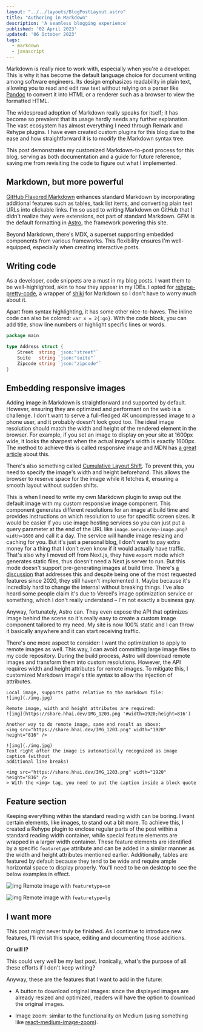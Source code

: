```yaml
---
layout: "../../layouts/BlogPostLayout.astro"
title: "Authoring in Markdown"
description: 'A seamless blogging experience'
published: '02 April 2023'
updated: '06 October 2023'
tags:
  - markdown
  - javascript
---
```


Markdown is really nice to work with, especially when you're a developer.  This
is why it has become the default language choice for document writing among
software engineers. Its design emphasizes readability in plain text, allowing
you to read and edit raw text without relying on a parser like
[Pandoc](https://pandoc.org/) to convert it into HTML or a renderer such as a
browser to view the formatted HTML.

The widespread adoption of Markdown really speaks for itself; it has become so
prevalent that its usage hardly needs any further explanation. The vast
ecosystem has almost everything I need through Remark and Rehype plugins. I have
even created custom plugins for this blog due to the ease and how
straightforward it is to modify the Markdown syntax tree.

This post demonstrates my customized Markdown-to-post process for this blog,
serving as both documentation and a guide for future reference, saving me from
revisiting the code to figure out what I implemented.

## Markdown, but more powerful

[GitHub Flavored Markdown](https://github.github.com/gfm) enhances standard
Markdown by incorporating additional features such as tables, task list items,
and converting plain text URLs into clickable links. I'm so used to writing
Markdown on GitHub that I didn't realize they were extensions, not part of
standard Markdown. GFM is the default formatting in
[Astro](https://astro.build/), the framework powering this site.

Beyond Markdown, there's MDX, a superset supporting embedded components from
various frameworks. This flexibility ensures I'm well-equipped, especially when
creating interactive posts.

## Writing code

As a developer, code snippets are a must in my blog posts. I want them to be
well-highlighted, akin to how they appear in my IDEs. I opted for
[rehype-pretty-code](https://rehype-pretty-code.netlify.app/), a wrapper of
[shiki](https://github.com/shikijs/shiki) for Markdown so I don't have to worry
much about it.

Apart from syntax highlighting, it has some other nice-to-haves. The inline code
can also be colored: `var x = 2{:go}`. With the code block, you can add title,
show line numbers or highlight specific lines or words.

```go showLineNumbers title="example.go" {5-6, 1} /Address/
package main

type Address struct {
	Street  string `json:"street"`
	Suite   string `json:"suite"`
	Zipcode string `json:"zipcode"`
}
```

## Embedding responsive images

Adding image in Markdown is straightforward and supported by default. However,
ensuring they are optimized and performant on the web is a challenge. I don't
want to serve a full-fledged 4K uncompressed image to a phone user, and it
probably doesn't look good too. The ideal image resolution should match the
width and height of the rendered element in the browser. For example, if you set
an image to display on your site at 1600px wide, it looks the sharpest when the
actual image's width is exactly 1600px. The method to achieve this is called
responsive image and MDN has [a great
article](https://developer.mozilla.org/en-US/docs/Learn/HTML/Multimedia_and_embedding/Responsive_images)
about this.

There's also something called [Cumulative Layout Shift](https://web.dev/cls/).
To prevent this, you need to specify the image's width and height beforehand.
This allows the browser to reserve space for the image while it fetches it,
ensuring a smooth layout without sudden shifts.

This is when I need to write my own Markdown plugin to swap out the default
image with my custom responsive image component. This component generates
different resolutions for an image at build time and provides instructions on
which resolution to use for specific screen sizes. It would be easier if you use
image hosting services so you can just put a query parameter at the end of the
URL like `image.service/my-image.png?width=1600` and call it a day.  The service
will handle image resizing and caching for you. But it's just a personal blog, I
don't want to pay extra money for a thing that I don't even know if it would
actually have traffic. That's also why I moved off from Next.js, they have
`export` mode which generates static files, thus doesn't need a Next.js server
to run. But this mode doesn't support pre-generating images at build time.
There's [a discussion](https://github.com/vercel/next.js/discussions/19065) that
addresses this and despite being one of the most requested features since 2020,
they still haven't implemented it. Maybe because it's incredibly hard to change
the internal without breaking things. I've also heard some people claim it's due
to Vercel's image optimization service or something, which I don't really
understand – I'm not exactly a business guy.

Anyway, fortunately, Astro can. They even expose the API that optimizes image
behind the scene so it's really easy to create a custom image component tailored
to my need. My site is now 100% static and I can throw it basically anywhere and
it can start receiving traffic.

There's one more aspect to consider: I want the optimization to apply to remote
images as well. This way, I can avoid committing large image files to my code
repository. During the build process, Astro will download remote images and
transform them into custom resolutions. However, the API requires width and
height attributes for remote images. To mitigate this, I customized Markdown
image's title syntax to allow the injection of attributes.

```mdx showLineNumbers
Local image, supports paths relative to the markdown file:
![img](./img.jpg)

Remote image, width and height attributes are required:
![img](https://share.hhai.dev/IMG_1203.png '#width=1920;height=816')

Another way to do remote image, same end result as above:
<img src="https://share.hhai.dev/IMG_1203.png" width="1920" height="816" />

![img](./img.jpg)
Text right after the image is automatically recognized as image caption (without
additional line breaks)

<img src="https://share.hhai.dev/IMG_1203.png" width="1920" height="816" />
> With the <img> tag, you need to put the caption inside a block quote
```

## Feature section

Keeping everything within the standard reading width can be boring. I want
certain elements, like images, to stand out a bit more. To achieve this, I
created a Rehype plugin to enclose regular parts of the post within a standard
reading width container, while special feature elements are wrapped in a larger
width container. These feature elements are identified by a specific
`featuretype` attribute and can be added in a similar manner as the width and
height attributes mentioned earlier. Additionally, tables are featured by
default because they tend to be wide and require ample horizontal space to
display properly. You'll need to be on desktop to see the below examples in
effect.

![img](https://share.hhai.dev/IMG_1203.png
'#width=1920;height=816;featuretype=sm') Remote image with `featuretype=sm`

![img](https://share.hhai.dev/IMG_1219.png
'#width=2048;height=871;featuretype=lg') Remote image with `featuretype=lg`

## I want more

This post might never truly be finished. As I continue to introduce new
features, I'll revisit this space, editing and documenting those additions.

**Or will I?**

This could very well be my last post. Ironically, what's the purpose of all
these efforts if I don't keep writing?

Anyway, these are the features that I want to add in the future:

- A button to download original images: since the displayed images are already
resized and optimized, readers will have the option to download the original
images.

- Image zoom: similar to the functionality on Medium (using something like
[react-medium-image-zoom](https://github.com/rpearce/react-medium-image-zoom)).
